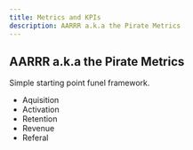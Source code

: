 ```yaml
---
title: Metrics and KPIs
description: AARRR a.k.a the Pirate Metrics
---
```


## AARRR a.k.a the Pirate Metrics

Simple starting point funel framework.

* Aquisition
* Activation
* Retention
* Revenue
* Referal